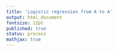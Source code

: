 ---
title: 'Logistic regression from A to A'
output: html_document
fontsize: 12pt
published: true
status: process
mathjax: true
---


